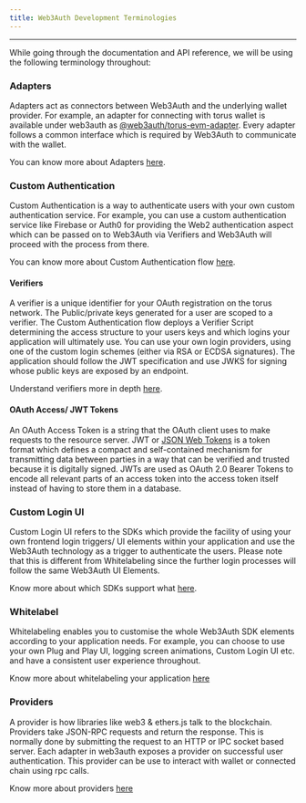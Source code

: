 ```yaml
---
title: Web3Auth Development Terminologies
---
```


---

While going through the documentation and API reference, we will be using the following terminology throughout:

### Adapters

Adapters act as connectors between Web3Auth and the underlying wallet provider. For example, an adapter for connecting with torus wallet is available
under web3auth as [@web3auth/torus-evm-adapter](https://npm.io/package/@web3auth/torus-evm-adapter). Every adapter follows a common interface which is
required by Web3Auth to communicate with the wallet.

You can know more about Adapters [here](./adapters).

### Custom Authentication

Custom Authentication is a way to authenticate users with your own custom authentication service. For example, you can use a custom authentication
service like Firebase or Auth0 for providing the Web2 authentication aspect which can be passed on to Web3Auth via Verifiers and Web3Auth will proceed
with the process from there.

You can know more about Custom Authentication flow [here](./customauth).

#### Verifiers

A verifier is a unique identifier for your OAuth registration on the torus network. The Public/private keys generated for a user are scoped to a
verifier. The Custom Authentication flow deploys a Verifier Script determining the access structure to your users keys and which logins your
application will ultimately use. You can use your own login providers, using one of the custom login schemes (either via RSA or ECDSA signatures). The
application should follow the JWT specification and use JWKS for signing whose public keys are exposed by an endpoint.

Understand verifiers more in depth [here](./customauth/verifiers).

#### OAuth Access/ JWT Tokens

An OAuth Access Token is a string that the OAuth client uses to make requests to the resource server. JWT or
[JSON Web Tokens](https://auth0.com/learn/json-web-tokens/) is a token format which defines a compact and self-contained mechanism for transmitting
data between parties in a way that can be verified and trusted because it is digitally signed. JWTs are used as OAuth 2.0 Bearer Tokens to encode all
relevant parts of an access token into the access token itself instead of having to store them in a database.

### Custom Login UI

Custom Login UI refers to the SDKs which provide the facility of using your own frontend login triggers/ UI elements within your application and use
the Web3Auth technology as a trigger to authenticate the users. Please note that this is different from Whitelabeling since the further login
processes will follow the same Web3Auth UI Elements.

Know more about which SDKs support what [here](./understand-sdk).

### Whitelabel

Whitelabeling enables you to customise the whole Web3Auth SDK elements according to your application needs. For example, you can choose to use your
own Plug and Play UI, logging screen animations, Custom Login UI etc. and have a consistent user experience throughout.

Know more about whitelabeling your application [here](./whitelabeling)

### Providers

A provider is how libraries like web3 & ethers.js talk to the blockchain. Providers take JSON-RPC requests and return the response. This is normally
done by submitting the request to an HTTP or IPC socket based server. Each adapter in web3auth exposes a provider on successful user authentication.
This provider can be use to interact with wallet or connected chain using rpc calls.

Know more about providers [here](./connect-blockchain)

